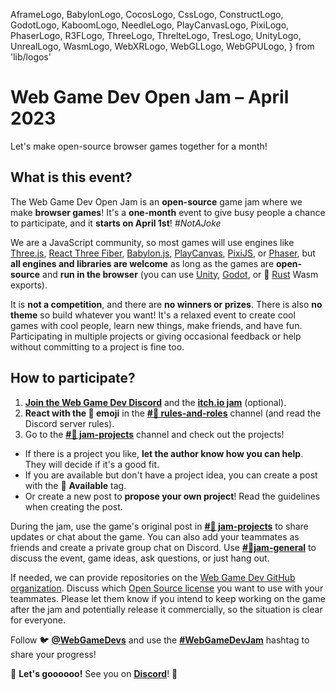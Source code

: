   AframeLogo,
  BabylonLogo,
  CocosLogo,
  CssLogo,
  ConstructLogo,
  GodotLogo,
  KaboomLogo,
  NeedleLogo,
  PlayCanvasLogo,
  PixiLogo,
  PhaserLogo,
  R3FLogo,
  ThreeLogo,
  ThrelteLogo,
  TresLogo,
  UnityLogo,
  UnrealLogo,
  WasmLogo,
  WebXRLogo,
  WebGLLogo,
  WebGPULogo,
} from 'lib/logos'

# Web Game Dev Open Jam – April 2023

<div className="jam-slogan" style={{ marginTop: 12, textAlign: 'center' }}>
  Let's make open-source browser games together for a month!
</div>

<div style={{ display: 'flex', justifyContent: 'center', gap: 3, marginTop: 18, flexWrap: 'wrap' }}>

<ThreeLogo /> <R3FLogo /> <BabylonLogo /> <PlayCanvasLogo /> <PixiLogo /> <PhaserLogo /> <CssLogo /> <ThrelteLogo /> <CocosLogo /> <KaboomLogo /> <TresLogo /> <AframeLogo /> <UnityLogo /> <ConstructLogo /> <NeedleLogo /> <WasmLogo /> <WebXRLogo />

</div>

## What is this event?

The Web Game Dev Open Jam is an **open-source** game jam where we make **browser games**! It's a **one-month** event to give busy people a chance to participate, and it **starts on April 1st**! _#NotAJoke_

We are a JavaScript community, so most games will use engines like <ThreeLogo /> [Three.js](https://threejs.org/), <R3FLogo /> [React Three Fiber](https://docs.pmnd.rs/react-three-fiber/), <BabylonLogo /> [Babylon.js](https://www.babylonjs.com/), <PlayCanvasLogo /> [PlayCanvas](https://playcanvas.com/), <PixiLogo /> [PixiJS](https://pixijs.com/), or <PhaserLogo /> [Phaser](https://phaser.io/), but **all engines and libraries are welcome** as long as the games are **open-source** and **run in the browser** (you can use <UnityLogo /> [Unity](https://unity.com/), <GodotLogo /> [Godot](https://godotengine.org/), or 🦀 [Rust](https://www.webgamedev.com/engines-libraries/rust-game-dev) Wasm exports).

It is **not a competition**, and there are **no winners or prizes**. There is also **no theme** so build whatever you want! It's a relaxed event to create cool games with cool people, learn new things, make friends, and have fun. Participating in multiple projects or giving occasional feedback or help without committing to a project is fine too.

## How to participate?

1. [**Join the Web Game Dev Discord**](https://webgamedev.com/discord) and the [**itch.io jam**](https://itch.io/jam/web-game-dev-open-jam-april-2023) (optional).
2. **React with the 🍓 emoji** in the [**#📜 rules-and-roles**](https://discord.com/channels/1032873609280106566/1044288936303923210) channel (and read the Discord server rules).
3. Go to the [**#🍓 jam-projects**](https://discord.com/channels/1032873609280106566/1091010318446100612) channel and check out the projects!

- If there is a project you like, **let the author know how you can help**. They will decide if it's a good fit.
- If you are available but don't have a project idea, you can create a post with the 🙋 **Available** tag.
- Or create a new post to **propose your own project**! Read the guidelines when creating the post.

During the jam, use the game's original post in [**#🍓 jam-projects**](https://discord.com/channels/1032873609280106566/1091010318446100612) to share updates or chat about the game. You can also add your teammates as friends and create a private group chat on Discord. Use [**#🥤jam-general**](https://discord.com/channels/1032873609280106566/1091010541620834336) to discuss the event, game ideas, ask questions, or just hang out.

If needed, we can provide repositories on the [Web Game Dev GitHub organization](https://github.com/webgamedevs). Discuss which [Open Source license](https://choosealicense.com/) you want to use with your teammates. Please let them know if you intend to keep working on the game after the jam and potentially release it commercially, so the situation is clear for everyone.

Follow 🐦 [**@WebGameDevs**](https://x.com/webgamedevs) and use the [**#WebGameDevJam**](https://x.com/hashtag/WebGameDevJam) hashtag to share your progress!

🚀 **Let's goooooo!** See you on [**Discord**](https://webgamedev.com/discord)! 👋
